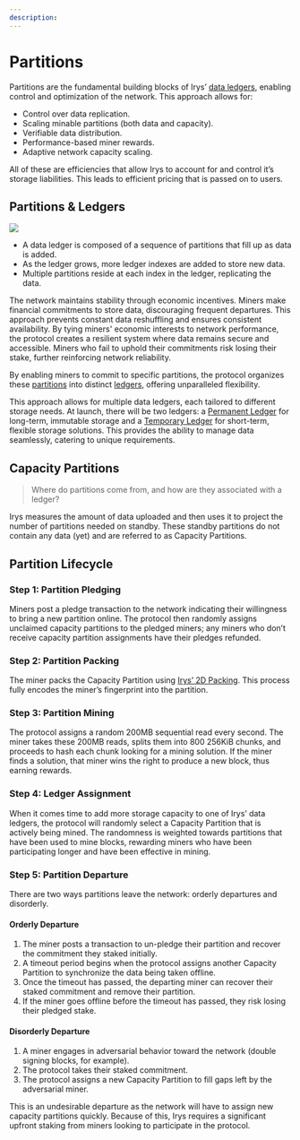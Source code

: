 ```yaml
---
description:
---
```



<LedgerTooltip />
<BlocklaneTooltip />

# Partitions

Partitions are the fundamental building blocks of Irys’ [data ledgers](./ledgers), enabling control and optimization of the network. This approach allows for:

- Control over data replication.
- Scaling minable partitions (both data and capacity).
- Verifiable data distribution.
- Performance-based miner rewards.
- Adaptive network capacity scaling.

All of these are efficiencies that allow Irys to account for and control it’s storage liabilities. This leads to efficient pricing that is passed on to users.

## Partitions & Ledgers

<img className="rounded-2xl my-5" src="/diagrams/protocol/partition-ledger.jpg" />

- A data ledger is composed of a sequence of partitions that fill up as data is added.
- As the ledger grows, more ledger indexes are added to store new data.
- Multiple partitions reside at each index in the ledger, replicating the data.

The network maintains stability through economic incentives. Miners make financial commitments to store data, discouraging frequent departures. This approach prevents constant data reshuffling and ensures consistent availability. By tying miners' economic interests to network performance, the protocol creates a resilient system where data remains secure and accessible. Miners who fail to uphold their commitments risk losing their stake, further reinforcing network reliability.

By enabling miners to commit to specific partitions, the protocol organizes these [partitions](/protocol/partitions) into distinct [ledgers](/protocol/ledgers), offering unparalleled flexibility.

This approach allows for multiple data ledgers, each tailored to different storage needs. At launch, there will be two ledgers: a [Permanent Ledger](/protocol/ledgers#permanent-data-publish-ledger) for long-term, immutable storage and a [Temporary Ledger](/protocol/ledgers#term-data-ledgers) for short-term, flexible storage solutions. This provides the ability to manage data seamlessly, catering to unique requirements.

## Capacity Partitions

> Where do partitions come from, and how are they associated with a ledger?

Irys measures the amount of data uploaded and then uses it to project the number of partitions needed on standby. These standby partitions do not contain any data (yet) and are referred to as Capacity Partitions.

## Partition Lifecycle

<div className="w-full flex justify-center">
	<div className="w-full">
		<SimpleRiveViewer
			src="/diagrams/architecture/irys-docs-capacity-mining.riv"
			width={1920}
			height={1080}
			stateMachine="Capacity-Mining"
		/>
	</div>
</div>

### Step 1: Partition Pledging

Miners post a pledge transaction to the network indicating their willingness to bring a new partition online. The protocol then randomly assigns unclaimed capacity partitions to the pledged miners; any miners who don’t receive capacity partition assignments have their pledges refunded.

### Step 2: Partition Packing

The miner packs the Capacity Partition using [Irys’ 2D Packing](./2d-packing). This process fully encodes the miner’s fingerprint into the partition.

### Step 3: Partition Mining

The protocol assigns a random 200MB sequential read every second. The miner takes these 200MB reads, splits them into 800 256KiB chunks, and proceeds to hash each chunk looking for a mining solution. If the miner finds a solution, that miner wins the right to produce a new block, thus earning rewards.

### Step 4: Ledger Assignment

When it comes time to add more storage capacity to one of Irys’ data ledgers, the protocol will randomly select a Capacity Partition that is actively being mined. The randomness is weighted towards partitions that have been used to mine blocks, rewarding miners who have been participating longer and have been effective in mining.

### Step 5: Partition Departure

There are two ways partitions leave the network: orderly departures and disorderly.

#### Orderly Departure

1. The miner posts a transaction to un-pledge their partition and recover the commitment they staked initially.
2. A timeout period begins when the protocol assigns another Capacity Partition to synchronize the data being taken offline.
3. Once the timeout has passed, the departing miner can recover their staked commitment and remove their partition.
4. If the miner goes offline before the timeout has passed, they risk losing their pledged stake.

#### Disorderly Departure

1. A miner engages in adversarial behavior toward the network (double signing blocks, for example).
2. The protocol takes their staked commitment.
3. The protocol assigns a new Capacity Partition to fill gaps left by the adversarial miner.

This is an undesirable departure as the network will have to assign new capacity partitions quickly. Because of this, Irys requires a significant upfront staking from miners looking to participate in the protocol.
